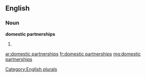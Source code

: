 ==English==

===Noun===
'''domestic partnerships'''

# {{plural of|[[domestic partnership]]}}

[[Category:English plurals]]

[[ar:domestic partnerships]]
[[fr:domestic partnerships]]
[[mg:domestic partnerships]]